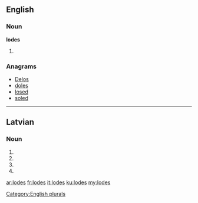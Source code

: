 {{also|lodēs}}
==English==

===Noun===
'''lodes'''

# {{plural of|lode}}

===Anagrams===
* [[Delos#English|Delos]] 
* [[doles#English|doles]]
* [[losed#English|losed]]
* [[soled#English|soled]]

[[Category:English plurals]]

----

==Latvian==

===Noun===
{{head|lv|noun form|g=f}}

# {{lv-inflection of|lode|gen|s}}
# {{lv-inflection of|lode|nom|p}}
# {{lv-inflection of|lode|voc|p}}
# {{lv-inflection of|lode|acc|p}}

[[ar:lodes]]
[[fr:lodes]]
[[it:lodes]]
[[ku:lodes]]
[[my:lodes]]